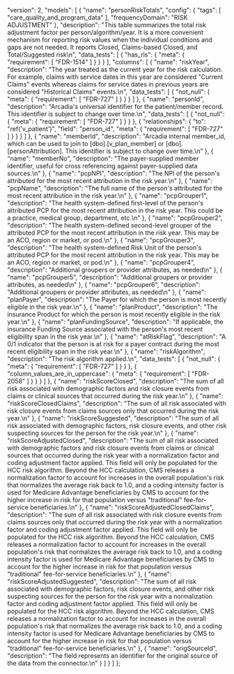   "version": 2,
  "models": [
    {
      "name": "personRiskTotals",
      "config": {
        "tags": [
          "care_quality_and_program_data"
        ],
        "frequencyDomain": "RISK ADJUSTMENT"
      },
      "description": "This table summarizes the total risk adjustment factor per person/algorithm/year. It is a more convenient mechanism for reporting risk values when the individual conditions and gaps are not needed. It reports Closed, Claims-based Closed, and Total/Suggested risk\n",
      "data_tests": [
        {
          "has_rls": {
            "meta": {
              "requirement": [
                "FDR-1514"
              ]
            }
          }
        }
      ],
      "columns": [
        {
          "name": "riskYear",
          "description": "The year treated as the current year for the risk calculation. For example, claims with service dates in this year are considered \"Current Claims\" events whereas claims for service dates in previous years are considered \"Historical Claims\" events.\n",
          "data_tests": [
            {
              "not_null": {
                "meta": {
                  "requirement": [
                    "FDR-727"
                  ]
                }
              }
            }
          ]
        },
        {
          "name": "personId",
          "description": "Arcadia's universal identifier for the patient/member record. This identifier is subject to change over time.\n",
          "data_tests": [
            {
              "not_null": {
                "meta": {
                  "requirement": [
                    "FDR-727"
                  ]
                }
              }
            },
            {
              "relationships": {
                "to": "ref('v_patient')",
                "field": "person_id",
                "meta": {
                  "requirement": [
                    "FDR-727"
                  ]
                }
              }
            }
          ]
        },
        {
          "name": "memberId",
          "description": "Arcadia internal member_id, which can be used to join to [dbo].[v_plan_member] or [dbo].[personAttribution]. This identifier is subject to change over time.\n"
        },
        {
          "name": "memberNo",
          "description": "The payer-supplied member identifier, useful for cross referencing against payer-supplied data sources.\n"
        },
        {
          "name": "pcpNPI",
          "description": "The NPI of the person's attributed for the most recent attribution in the risk year.\n"
        },
        {
          "name": "pcpName",
          "description": "The full name of the person's attributed for the most recent attribution in the risk year.\n"
        },
        {
          "name": "pcpGrouper1",
          "description": "The health system-defined first-level of the person's attributed PCP for the most recent attribution in the risk year. This could be a practice, medical group, department, etc.\n"
        },
        {
          "name": "pcpGrouper2",
          "description": "The health system-defined second-level grouper of the attributed PCP for the most recent attribution in the risk year. This may be an ACO, region or market, or pod.\n"
        },
        {
          "name": "pcpGrouper3",
          "description": "The health system-defined Risk Unit of the person's attributed PCP for the most recent attribution in the risk year. This may be an ACO, region or market, or pod.\n"
        },
        {
          "name": "pcpGrouper4",
          "description": "Additional groupers or provider attributes, as needed\n"
        },
        {
          "name": "pcpGrouper5",
          "description": "Additional groupers or provider attributes, as needed\n"
        },
        {
          "name": "pcpGrouper6",
          "description": "Additional groupers or provider attributes, as needed\n"
        },
        {
          "name": "planPayer",
          "description": "The Payer for which the person is most recently eligible in the risk year.\n"
        },
        {
          "name": "planProduct",
          "description": "The insurance Product for which the person is most recently eligible in the risk year.\n"
        },
        {
          "name": "planFundingSource",
          "description": "If applicable, the insurance Funding Source associated with the person's most recent eligibility span in the risk year.\n"
        },
        {
          "name": "atRiskFlag",
          "description": "A 0/1 indicator that the person is at risk for a payer contract during the most recent eligibility span in the risk year.\n"
        },
        {
          "name": "riskAlgorithm",
          "description": "The risk algorithm applied.\n",
          "data_tests": [
            {
              "not_null": {
                "meta": {
                  "requirement": [
                    "FDR-727"
                  ]
                }
              }
            },
            {
              "column_values_are_in_uppercase": {
                "meta": {
                  "requirement": [
                    "FDR-2058"
                  ]
                }
              }
            }
          ]
        },
        {
          "name": "riskScoreClosed",
          "description": "The sum of all risk associated with demographic factors and risk closure events from claims or clinical sources that occurred during the risk year.\n"
        },
        {
          "name": "riskScoreClosedClaims",
          "description": "The sum of all risk associated with risk closure events from claims sources only that occurred during the risk year.\n"
        },
        {
          "name": "riskScoreSuggested",
          "description": "The sum of all risk associated with demographic factors, risk closure events, and other risk suspecting sources for the person for the risk year.\n"
        },
        {
          "name": "riskScoreAdjustedClosed",
          "description": "The sum of all risk associated with demographic factors and risk closure events from claims or clinical sources that occurred during the risk year with a normalization factor and coding adjustment factor applied. This field will only be populated for the HCC risk algorithm. Beyond the HCC calculation, CMS releases a normalization factor to account for increases in the overall population's risk that normalizes the average risk back to 1.0, and a coding intensity factor is used for Medicare Advantage beneficiaries by CMS to account for the higher increase in risk for that population versus \"traditional\" fee-for-service beneficiaries.\n"
        },
        {
          "name": "riskScoreAdjustedClosedClaims",
          "description": "The sum of all risk associated with risk closure events from claims sources only that occurred during the risk year with a normalization factor and coding adjustment factor applied. This field will only be populated for the HCC risk algorithm. Beyond the HCC calculation, CMS releases a normalization factor to account for increases in the overall population's risk that normalizes the average risk back to 1.0, and a coding intensity factor is used for Medicare Advantage beneficiaries by CMS to account for the higher increase in risk for that population versus \"traditional\" fee-for-service beneficiaries.\n"
        },
        {
          "name": "riskScoreAdjustedSuggested",
          "description": "The sum of all risk associated with demographic factors, risk closure events, and other risk suspecting sources for the person for the risk year with a normalization factor and coding adjustment factor applied. This field will only be populated for the HCC risk algorithm. Beyond the HCC calculation, CMS releases a normalization factor to account for increases in the overall population's risk that normalizes the average risk back to 1.0, and a coding intensity factor is used for Medicare Advantage beneficiaries by CMS to account for the higher increase in risk for that population versus \"traditional\" fee-for-service beneficiaries.\n"
        },
        {
          "name": "origSourceId",
          "description": "The field represents an identifier for the original source of the data from the connector.\n"
        }
      ]
    }
  ]
};
